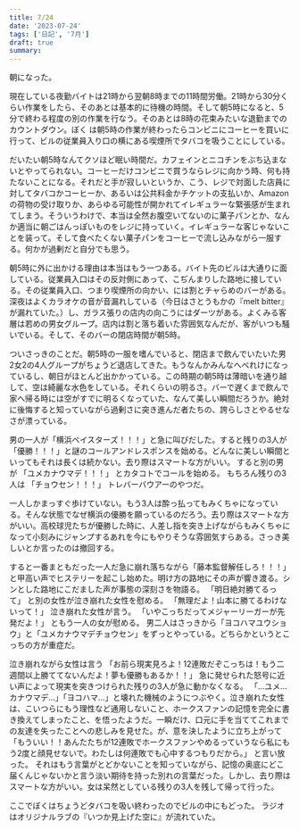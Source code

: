 ```yaml
---
title: 7/24
date: '2023-07-24'
tags: ['日記', '7月']
draft: true
summary:
---
```


朝になった。

現在している夜勤バイトは21時から翌朝8時までの11時間労働。21時から30分くらい作業をしたら、そのあとは基本的に待機の時間。そして朝5時になると、5分で終わる程度の別の作業を行なう。そのあとは8時の花束みたいな退勤までのカウントダウン。ぼく
は朝5時の作業が終わったらコンビニにコーヒーを買いに行って、ビルの従業員入り口の横にある喫煙所でタバコを吸うことにしている。

だいたい朝5時なんてクソほど眠い時間だ。カフェインとニコチンをぶち込まないとやってられない。コーヒーだけコンビニで買うならレジに向かう時、何も持たないことになる。それだと手が寂しいというか、こう、レジで対面した店員に対してタバコかコーヒーか、あるいは公共料金かチケットの支払いか、Amazonの荷物の受け取りか、あらゆる可能性が開かれてイレギュラーな緊張感が生まれてしまう。そういうわけで、本当は全然お腹空いてないのに菓子パンとか、なんか適当に朝ごはんっぽいものをレジに持っていく。イレギュラーな客じゃないことを装って。そして食べたくない菓子パンをコーヒーで流し込みながら一服する。何かが過剰だと自分でも思う。

朝5時に外に出かける理由は本当はもう一つある。バイト先のビルは大通りに面している。従業員入口はその反対側にあって、こぢんまりした路地に接している。その従業員入口、つまり喫煙所の向かい、には割とチャらめのバーがある。深夜はよくカラオケの音が音漏れしている（今日はさとうもかの『melt bitter』が漏れていた。）し、ガラス張りの店内の向こうにはダーツがある。よくみる客層は若めの男女グループ。店内は割と落ち着いた雰囲気なんだが、客がいつも騒いでいる。そして、そのバーの閉店時間が朝5時。

ついさっきのことだ。朝5時の一服を嗜んでいると、閉店まで飲んでいたいた男2女2の4人グループがちょうど退店してきた。もうなんかみんなへべれけになっているし、朝日がほとんど出かかっている。この時期の朝5時は薄暗いを通り越して、空は綺麗な水色をしている。それくらいの明るさ。バーで遅くまで飲んで家へ帰る時には空がすでに明るくなっていた、なんて美しい瞬間だろうか。絶対に後悔すると知っていながら過剰さに突き進んだ者たちの、誇らしさとやるせなさが漂っている。

男の一人が「横浜ベイスターズ！！！」と急に叫びだした。すると残りの3人が「優勝！！！」と謎のコールアンドレスポンスを始める。どんなに美しい瞬間といってもそれは長くは続かない。去り際はスマートな方がいい。
すると別の男が
「ユメカナウマデ！！！」
とカタコトでコールを始める。
もちろん残りの3人は
「チョウセン！！！」
トレバーバウアーのやつだ。

一人しかまっすぐ歩けていない。もう3人は酔っ払ってもみくちゃになっている。そんな状態でなぜ横浜の優勝を願っているのだろう。去り際はスマートな方がいい。高校球児たちが優勝した時に、人差し指を突き上げながらもみくちゃになって小刻みにジャンプするあれを今にもやりそうな雰囲気すらある。さっき美しいとか言ったのは撤回する。

すると一番まともだった一人だ急に崩れ落ちながら「藤本監督解任しろ！！！」と甲高い声でヒステリーを起こし始めた。明け方の路地にその声が響き渡る。シンとした路地にこだました声が事態の深刻さを物語る。
「明日絶対勝てるって」
と別の女性が泣き崩れた女性を慰める。
「無理だよ！山本に勝てるわけないって！」
泣き崩れた女性が言う。
「いやこっちだってメジャーリーガーが先発だよ！」
ともう一人の女が慰める。
男二人はさっきから「ヨコハマユウショウ」と「ユメカナウマデチョウセン」をずっとやっている。どちらかというとこっちの方が重症だ。

泣き崩れながら女性は言う
「お前ら現実見ろよ！12連敗だぞこっちは！もう二週間以上勝ててないんだよ！夢も優勝もあるか！！」
急に発せられた怒号に近い声によって現実を突きつけられた残りの3人が急に動かなくなる。
「…ユメ…カナウマデ…」「ヨコハマ…」と壊れた機械のようにつぶやく。泣き崩れた女性は、こいつらにもう理性など通用しないこと、ホークスファンの記憶を完全に書き換えてしまったこと、を悟ったようだ。一瞬だけ、口元に手を当ててこれまでの友達を失ったことへの悲しみを見せた。が、意を決したように立ち上がって
「もういい！！あんたたちが12連敗でホークスファンやめるっていうなら私にもう2度と顔見せないで。わたしは何連敗でも心中するつもりだから。」
と言い放った。
それはもう言葉がとどかないことを知っていながら、記憶の奥底にどこ届くんじゃないかと言う淡い期待を持った別れの言葉だった。しかし、去り際はスマートな方がいい。女は呆然としている残りの3人を残して帰って行った。

ここでぼくはちょうどタバコを吸い終わったのでビルの中にもどった。
ラジオはオリジナルラブの『いつか見上げた空に』が流れていた。
